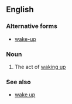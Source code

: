 {{also|wake up}}
==English==

===Alternative forms===
* [[wake-up]]

===Noun===
{{en-noun}} <!-- plural? -->

# The act of [[wake up|waking up]]

===See also===
* [[wake up]]